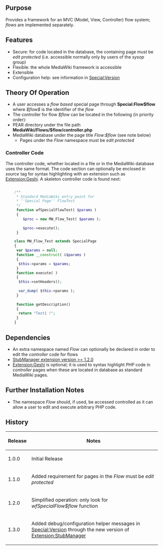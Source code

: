 {{Extension
|name        = FlowProcessor
|status      = beta
|author      = [[user:jldupont|Jean-Lou Dupont]]
|image       =
|version     = 1.3.0
|update      =
|mediawiki   = 1.11, 1.12
|download    = [http://mediawiki.googlecode.com/svn/tags/FlowProcessor/ SVN]
|readme      =
|changelog   = See SVN ($Id$)
|description = Provides a framework for an MVC (Model, View, Controller) flow system; ''flows'' are implemented separately.
|parameters  =
|rights      =
|example     =
}}
== Purpose ==
Provides a framework for an MVC (Model, View, Controller) flow system; ''flows'' are implemented separately.

== Features ==
* Secure: for code located in the database, the containing page must be ''edit protected'' (i.e. accessible normally only by users of the ''sysop'' group)
* Flexible: the whole MediaWiki framework is accessible
* Extensible
* Configuration help: see information in [[Special:Version]]

== Theory Of Operation ==
* A user accesses a ''flow based'' special page through '''Special:Flow$flow''' where ''$flow$'' is the identifier of the ''flow''
* The controller for flow ''$flow'' can be located in the following (in priority order):
* PEAR directory under the file path '''MediaWiki/Flows/$flow/controller.php''' 
* MediaWiki database under the page title ''Flow:$flow'' (see note below)
** Pages under the ''Flow'' namespace must be ''edit protected''

=== Controller Code ===
The controller code, whether located in a file or in the MediaWiki database uses the same format. The code section can optionally be enclosed in ''source'' tag for syntax highlighting with an extension such as [[Extension:Geshi]]. A skeleton controller code is found next:

<source lang='php'>

	/**
	 * Standard MediaWiki entry point for
	 * ''Special Page'' FlowTest
	 */
	 function wfSpecialFlowTest( $params )
	 {
		$proc = new MW_Flow_Test( $params );
		
		$proc->execute();
	 }

	class MW_Flow_Test extends SpecialPage
	{
	 var $params = null;
	 function __construct( &$params )
	 {
	  $this->params = $params;
	 }
	 function execute( )
	 {
	  $this->setHeaders();
	
	  var_dump( $this->params );
	 }
	
	 function getDescription()
	 {
	  return "Test1 !";
	 }
	}
</source>

<!--requires [[Extension:VersaComment]]-->
<!--{{
== Example ==
[[{{FULLPAGENAMEE}}/Tests]]
}}-->

== Dependencies ==
* An extra namespace named ''Flow'' can optionally be declared in order to edit the ''controller'' code for flows
* [[Extension:StubManager|StubManager extension version >= 1.2.0 ]]
* [[Extension:Geshi]] is optional; it is used to syntax highlight PHP code in ''controller'' pages when these are located in database as standard MediaWiki pages.

{{Pear|FlowProcessor}}

== Further Installation Notes ==
* The namespace ''Flow'' should, if used, be accessed controlled as it can allow a user to edit and execute arbitrary PHP code.

== History ==
{|class='datatable'
! Release !! Notes
|-
| 1.0.0 || Initial Release
|-
| 1.1.0 || Added requirement for pages in the ''Flow'' must be ''edit protected''
|-
| 1.2.0 || Simplified operation: only look for ''wfSpecialFlow$flow'' function
|-
| 1.3.0 || Added debug/configuration helper messages in [[Special:Version]] through the new version of [[Extension:StubManager]]

|}

